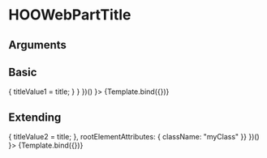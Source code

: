 
<Meta title="Components/WebPart/HOOWebPartTitle" component={HOOWebPartTitle}/>

# HOOWebPartTitle


## Arguments

<ArgTypes of={HOOWebPartTitle} />


## Basic
<Canvas>
  <Story 
    name="Basic"
    args = { 
      (function() {
      let titleValue1 = "My Web Part";
      return { title: titleValue1, placeholder: "Web Part Title", editMode: true, updateTitle: (title) => { titleValue1 = title; } }
      })()
    }>
    {Template.bind({})}
  </Story>
</Canvas>

## Extending
<Canvas>
  <Story 
    name="Extending"
    args = { 
      (function() {
      let titleValue2 = null;
      return { title: titleValue2, placeholder: "Web Part Title", editMode: true, updateTitle: (title) => { titleValue2 = title; }, rootElementAttributes: { className: "myClass" }}
      })()
    }>
    {Template.bind({})}
  </Story>
</Canvas>